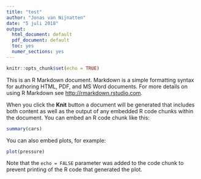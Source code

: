 ```yaml
---
title: "test"
author: "Jonas van Nijnatten"
date: "5 juli 2018"
output:
  html_document: default
  pdf_document: default
  toc: yes
  numer_sections: yes
---
```


```r
knitr::opts_chunk$set(echo = TRUE)
```
\newpage 
\tableofcontents 
\newpage

\section{R Markdown}

This is an R Markdown document. Markdown is a simple formatting syntax for authoring HTML, PDF, and MS Word documents. For more details on using R Markdown see <http://rmarkdown.rstudio.com>.

When you click the **Knit** button a document will be generated that includes both content as well as the output of any embedded R code chunks within the document. You can embed an R code chunk like this:

```r
summary(cars)
```
\newpage
\section{Including Plots}

You can also embed plots, for example:

```r
plot(pressure)
```

Note that the `echo = FALSE` parameter was added to the code chunk to prevent printing of the R code that generated the plot.
